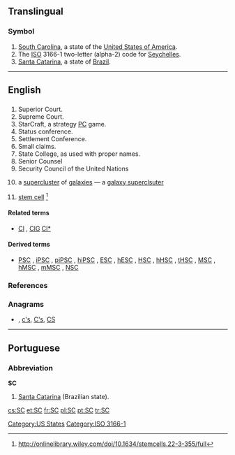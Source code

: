 {{also|Sc|S.C.|sc.|.sc}}
==Translingual==

===Symbol===
{{infl|mul|symbol}}
# [[South Carolina]], a state of the [[United States of America]].
# The [[ISO]] 3166-1 two-letter (alpha-2) code for [[Seychelles]].
# [[Santa Catarina]], a state of [[Brazil]].

[[Category:US States]]
[[Category:ISO 3166-1]]

----
==English==

==={{initialism}}===
{{en-noun|-}}
# Superior Court.
# Supreme Court.
# StarCraft, a strategy [[PC]] game.
# Status conference.
# Settlement Conference.
# Small claims.
# State College, as used with proper names.
# Senior Counsel
# Security Council of the United Nations
# {{astronomy}} a [[supercluster]] of [[galaxies]] &mdash; a [[galaxy superclsuter]]
# {{biology}} [[stem cell]] <ref> http://onlinelibrary.wiley.com/doi/10.1634/stemcells.22-3-355/full </ref>

====Related terms====
*{{sense|galaxy supercluster}} [[Cl]] , [[ClG]] [[Cl*]]

====Derived terms====
*{{sense|stem cell}} [[PSC]] , [[iPSC]] , [[piPSC]] , [[hiPSC]] , [[ESC]] , [[hESC]] , [[HSC]] , [[hHSC]] , [[tHSC]] , [[MSC]] , [[hMSC]] , [[mMSC]] , [[NSC]]

===References===
<references/>

===Anagrams===
* {{alphagram|[[Cs#English|Cs]]}} , [[c's#English|c's]], [[C's#English|C's]], [[CS#English|CS]]

----

==Portuguese==

===Abbreviation===
'''SC'''

# [[Santa Catarina]] (Brazilian state).

[[cs:SC]]
[[et:SC]]
[[fr:SC]]
[[pl:SC]]
[[pt:SC]]
[[tr:SC]]